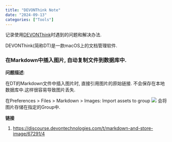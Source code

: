 ```yaml
---
title: "DEVONThink Note"
date: "2024-09-13"
categories: ["Tools"]
---
```


记录使用[DEVONThink](https://www.devontechnologies.com/apps/devonthink)时遇到的问题和解决办法.

DEVONThink(简称DT)是一款macOS上的文档管理软件.


### 在Markdown中插入图片, 自动复制文件到数据库中.

**问题描述**:

在DT的Markdown文件中插入图片时, 直接引用图片的原始链接.
不会保存在本地数据库中.这样很容易导致图片丢失.

在Preferences > Files > Markdown > Images: Import assets to group
![](https://devontech-discourse.s3.dualstack.us-east-1.amazonaws.com/uploads/original/3X/8/6/86cd9b4e7694e67a8ae590e6787af3abb45600d6.jpeg)
会将图片存储在指定的Group中.

**链接**

1. <https://discourse.devontechnologies.com/t/markdown-and-store-image/67291/4>
